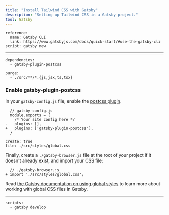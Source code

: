 ```yaml
---
title: "Install Tailwind CSS with Gatsby"
description: "Setting up Tailwind CSS in a Gatsby project."
tool: Gatsby
---
```


```preval installation
reference:
  name: Gatsby CLI
  link: https://www.gatsbyjs.com/docs/quick-start/#use-the-gatsby-cli
script: gatsby new 
```

---

```preval setup
dependencies:
  - gatsby-plugin-postcss
```

```preval configuration
purge: 
  - ./src/**/*.{js,jsx,ts,tsx}
```

### Enable gatsby-plugin-postcss 

In your `gatsby-config.js` file, enable the [postcss plugin](https://www.gatsbyjs.com/plugins/gatsby-plugin-postcss/).

```diff-js
  // gatsby-config.js
  module.exports = {
    /* Your site config here */
-   plugins: [],
+   plugins: ['gatsby-plugin-postcss'],
  }
```

```preval include
create: true
file: ./src/styles/global.css
```

Finally, create a `./gatsby-browser.js` file at the root of your project if it doesn't already exist, and import your CSS file:

```diff-js
  // ./gatsby-browser.js
+ import './src/styles/global.css';
```

Read [the Gatsby documentation on using global styles](https://www.gatsbyjs.com/tutorial/part-two/#using-global-styles) to learn more about working with global CSS files in Gatsby.

---

```preval finish
scripts:
  - gatsby develop 
```

